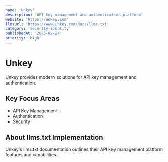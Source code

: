```yaml
---
name: 'Unkey'
description: 'API key management and authentication platform'
website: 'https://unkey.com'
llmsUrl: 'https://www.unkey.com/docs/llms.txt'
category: 'security-identity'
publishedAt: '2025-02-24'
priority: 'high'
---
```


# Unkey

Unkey provides modern solutions for API key management and authentication.

## Key Focus Areas

- API Key Management
- Authentication
- Security

## About llms.txt Implementation

Unkey's llms.txt documentation outlines their API key management platform features and capabilities.

